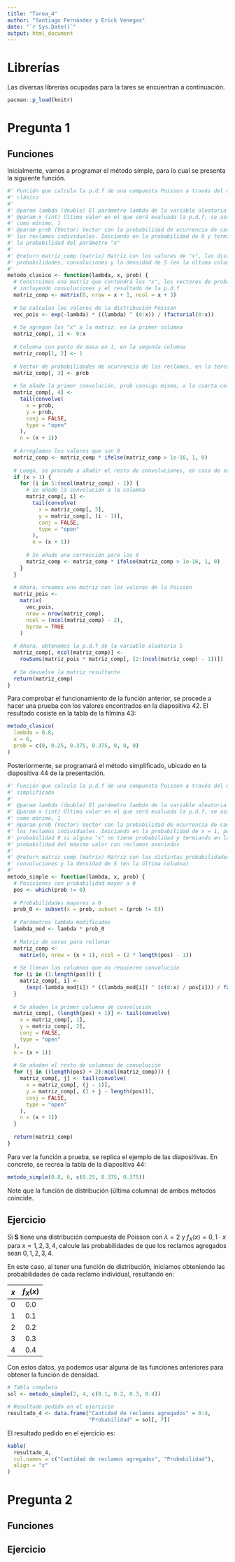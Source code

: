 ```yaml
---
title: "Tarea_4"
author: "Santiago Fernández y Erick Venegas"
date: "`r Sys.Date()`"
output: html_document
---
```


# Librerías

Las diversas librerías ocupadas para la tares se encuentran a continuación.

```r
pacman::p_load(knitr)
```


# Pregunta 1

## Funciones

Inicialmente, vamos a programar el método símple, para lo cual se presenta la siguiente función.

```r
#' Función que calcula la p.d.f de una compuesta Poisson a través del método
#' clásico
#'
#' @param lambda (double) El parámetro lambda de la variable aleatoria S
#' @param x (int) Último valor en el que será evaluada la p.d.f, se asume que es,
#' como mínimo, 1
#' @param prob (Vector) Vector con la probabilidad de ocurrencia de cada uno de
#' los reclamos individuales. Iniciando en la probabilidad de 0 y termiando en
#' la probabilidad del parámetro "x"
#'
#' @return matriz_comp (matrix) Matriz con los valores de "x", las distintas
#' probabilidades, convoluciones y la densidad de S (en la última columna)
#'
metodo_clasico <- function(lambda, x, prob) {
  # Construimos una matriz que contendrá los "x", los vectores de probabilidades
  # incluyendo convoluciones y el resultado de la p.d.f
  matriz_comp <- matrix(0, nrow = x + 1, ncol = x + 3)
  
  # Se calculan los valores de la distribución Poisson
  vec_pois <- exp(-lambda) * ((lambda) ^ (0:x)) / (factorial(0:x))
  
  # Se agregan los "x" a la matriz, en la primer columna
  matriz_comp[, 1] <- 0:x
  
  # Columna con punto de masa en 1, en la segunda columna
  matriz_comp[1, 2] <- 1
  
  # Vector de probabilidades de ocurrencia de los reclamos, en la tercer columna
  matriz_comp[, 3] <- prob
  
  # Se añade la primer convolución, prob consigo misma, a la cuarta columna
  matriz_comp[, 4] <-
    tail(convolve(
      x = prob,
      y = prob,
      conj = FALSE,
      type = "open"
    ),
    n = (x + 1))
  
  # Arreglamos los valores que son 0
  matriz_comp <- matriz_comp * ifelse(matriz_comp > 1e-16, 1, 0)
  
  # Luego, se procede a añadir el resto de convoluciones, en caso de ser necesario
  if (x > 1) {
    for (i in 5:(ncol(matriz_comp) - 1)) {
      # Se añade la convolución a la columna
      matriz_comp[, i] <-
        tail(convolve(
          x = matriz_comp[, 3],
          y = matriz_comp[, (i - 1)],
          conj = FALSE,
          type = "open"
        ),
        n = (x + 1))
      
      # Se añade una corrección para los 0
      matriz_comp <- matriz_comp * ifelse(matriz_comp > 1e-16, 1, 0)
    }
  }
  
  # Ahora, creamos una matriz con los valores de la Poisson
  matriz_pois <-
    matrix(
      vec_pois,
      nrow = nrow(matriz_comp),
      ncol = (ncol(matriz_comp) - 2),
      byrow = TRUE
    )
  
  # Ahora, obtenemos la p.d.f de la variable aleatoria S
  matriz_comp[, ncol(matriz_comp)] <-
    rowSums(matriz_pois * matriz_comp[, (2:(ncol(matriz_comp) - 1))])
  
  # Se devuelve la matriz resultante
  return(matriz_comp)
}
```

Para comprobar el funcionamiento de la función anterior, se procede a hacer una prueba con los valores encontrados en la diapositiva 42. El resultado cosiste en la tabla de la filmina 43:

```r
metodo_clasico(
  lambda = 0.8,
  x = 6,
  prob = c(0, 0.25, 0.375, 0.375, 0, 0, 0)
)
```

Posteriormente, se programará el método simplificado, ubicado en la diapositiva 44 de la presentación.

```r
#' Función que calcula la p.d.f de una compuesta Poisson a través del método
#' simplificado
#'
#' @param lambda (double) El parámetro lambda de la variable aleatoria S
#' @param x (int) Último valor en el que será evaluada la p.d.f, se asume que es,
#' como mínimo, 1
#' @param prob (Vector) Vector con la probabilidad de ocurrencia de cada uno de
#' los reclamos individuales. Iniciando en la probabilidad de x = 1, poniendo
#' probabilidad 0 si alguna "x" no tiene probabilidad y termiando en la
#' probabilidad del máximo valor con reclamos asociados
#'
#' @return matriz_comp (matrix) Matriz con las distintas probabilidades,
#' convoluciones y la densidad de S (en la última columna)
#'
metodo_simple <- function(lambda, x, prob) {
  # Posiciones con probabilidad mayor a 0
  pos <- which(prob != 0)
  
  # Probabilidades mayores a 0
  prob_0 <- subset(x = prob, subset = (prob != 0))
  
  # Parámetros lambda modificados
  lambda_mod <- lambda * prob_0
  
  # Matriz de ceros para rellenar
  matriz_comp <-
    matrix(0, nrow = (x + 1), ncol = (2 * length(pos) - 1))
  
  # Se llenan las columnas que no requieren convolución
  for (i in (1:length(pos))) {
    matriz_comp[, i] <-
      (exp(-lambda_mod[i]) * ((lambda_mod[i]) ^ (c(0:x) / pos[i])) / factorial(c(0:x) / pos[i])) * ifelse((factorial(c(0:x) / pos[i])) %% 1 == 0, 1, 0)
  }
  
  # Se añaden la primer columna de convolución
  matriz_comp[, (length(pos) + 1)] <- tail(convolve(
    x = matriz_comp[, 1],
    y = matriz_comp[, 2],
    conj = FALSE,
    type = "open"
  ),
  n = (x + 1))
  
  # Se añaden el resto de columnas de convolución
  for (j in ((length(pos) + 2):ncol(matriz_comp))) {
    matriz_comp[, j] <- tail(convolve(
      x = matriz_comp[, (j - 1)],
      y = matriz_comp[, (1 + j - length(pos))],
      conj = FALSE,
      type = "open"
    ),
    n = (x + 1))
  }
  
  return(matriz_comp)
}
```

Para ver la función a prueba, se replica el ejemplo de las diapositivas. En concreto, se recrea la tabla de la diapositiva 44:

```r
metodo_simple(0.8, 6, c(0.25, 0.375, 0.375))
```

Note que la función de distribución (última columna) de ambos métodos coincide.

## Ejercicio

Si **S** tiene una distribución compuesta de Poisson con $\lambda = 2$ y $f_X(x) = 0,1 \cdot x$ para $x = 1, 2, 3, 4$,
calcule las probabilidades de que los reclamos agregados sean $0,1,2,3,4$.

En este caso, al tener una función de distribución, iniciamos obteniendo las probabilidades de cada reclamo individual, resultando en:

| $x$ | $f_X(x)$ |
|:-----:|:----------:|
| 0 | 0.0 |
| 1 | 0.1 |
| 2 | 0.2 |
| 3 | 0.3 |
| 4 | 0.4 |

Con estos datos, ya podemos usar alguna de las funciones anteriores para obtener la función de densidad.

```r
# Tabla completa
sol <- metodo_simple(2, 4, c(0.1, 0.2, 0.3, 0.4))

# Resultado pedido en el ejercicio
resultado_4 <- data.frame("Cantidad de reclamos agregados" = 0:4,
                          "Probabilidad" = sol[, 7])
```

El resultado pedido en el ejercicio es:

```r
kable(
  resultado_4,
  col.names = c("Cantidad de reclamos agregados", "Probabilidad"),
  align = "c"
)
```


# Pregunta 2


## Funciones


## Ejercicio